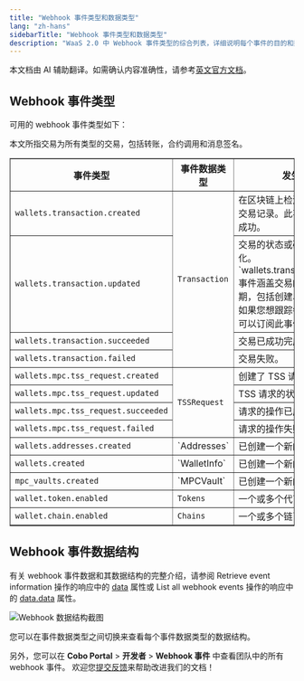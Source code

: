 ```yaml
---
title: "Webhook 事件类型和数据类型"
lang: "zh-hans"
sidebarTitle: "Webhook 事件类型和数据类型"
description: "WaaS 2.0 中 Webhook 事件类型的综合列表，详细说明每个事件的目的和数据结构。"
---
```

<Note>本文档由 AI 辅助翻译。如需确认内容准确性，请参考[英文官方文档](https://www.cobo.com/developers/v2/guides/overview/introduction)。</Note>

## Webhook 事件类型

可用的 webhook 事件类型如下：

<Info>本文所指交易为所有类型的交易，包括转账，合约调用和消息签名。</Info>

<table border="1">
  <thead>
    <tr>
      <th>事件类型</th>
      <th>事件数据类型</th>
      <th>发生时间</th>
    </tr>
  </thead>
  <tbody>
    <tr>
      <td><code>wallets.transaction.created</code></td>
      <td rowspan="4"><code>Transaction</code></td>
      <td>在区块链上检测到交易，生成交易记录。此事件不表示交易成功。</td>
    </tr>
    <tr>
      <td><code>wallets.transaction.updated</code></td>
      <td>交易的状态或确认数量发生变化。<Note>`wallets.transaction.updated` 事件涵盖交易的整个生命周期，包括创建、完成和失败。如果您想跟踪每个状态变化，可以订阅此事件。</Note></td>
    </tr>
    <tr>
      <td><code>wallets.transaction.succeeded</code></td>
      <td>交易已成功完成。</td>
    </tr>
    <tr>
      <td><code>wallets.transaction.failed</code></td>
      <td>交易失败。</td>
    </tr>
    <tr>
      <td><code>wallets.mpc.tss_request.created</code></td>
      <td rowspan="4"><code>TSSRequest</code></td>
      <td>创建了 TSS 请求。</td>
    </tr>
    <tr>
      <td><code>wallets.mpc.tss_request.updated</code></td>
      <td>TSS 请求的状态发生变化。</td>
    </tr>
    <tr>
      <td><code>wallets.mpc.tss_request.succeeded</code></td>
      <td>请求的操作已成功完成。</td>
    </tr>
    <tr>
      <td><code>wallets.mpc.tss_request.failed</code></td>
      <td>请求的操作失败。</td>
    </tr>
    <tr>
      <td><code>wallets.addresses.created</code></td>
      <td>`Addresses`</td>
      <td>已创建一个新的钱包地址。</td>
    </tr>
    <tr>
      <td><code>wallets.created</code></td>
      <td>`WalletInfo`</td>
      <td>已创建一个新的钱包。</td>
    </tr>
    <tr>
      <td><code>mpc_vaults.created</code></td>
      <td>`MPCVault`</td>
      <td>已创建一个新的 MPC Vault。</td>
    </tr>
    <tr>
      <td><code>wallet.token.enabled</code></td>
      <td><code>Tokens</code></td>
      <td>一个或多个代币已启用。</td>
    </tr>
    <tr>
      <td><code>wallet.chain.enabled</code></td>
      <td><code>Chains</code></td>
      <td>一个或多个链已启用。</td>
    </tr>
  </tbody>
</table>

## Webhook 事件数据结构
有关 webhook 事件数据和其数据结构的完整介绍，请参阅 Retrieve event information 操作的响应中的 [data](/v2/api-references/developers--webhooks/retrieve-event-information#response-data) 属性或 List all webhook events 操作的响应中的 [data.data](/v2/api-references/developers--webhooks/list-all-webhook-events#response-data-data) 属性。

<img src="/v2/images/guides/webhook_data_structure.png" className="screenshot_full_screen" alt="Webhook 数据结构截图" />

您可以在事件数据类型之间切换来查看每个事件数据类型的数据结构。

另外，您可以在 **Cobo Portal** > **开发者** > **Webhook 事件** 中查看团队中的所有 webhook 事件。
<Tip>欢迎您[提交反馈](https://forms.zohopublic.com/cobo/form/DocumentFeedbackForm/formperma/QvLOhxJv1_JMsJ-1dleZ8Itb_7rzN-LtgvsDdxosoVI)来帮助改进我们的文档！</Tip>